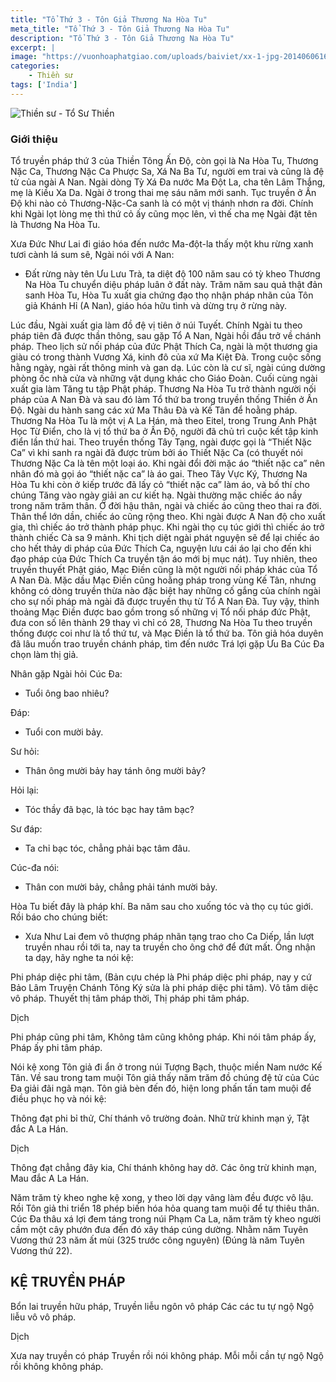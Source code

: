 ```yaml
---
title: "Tổ Thứ 3 - Tôn Giả Thương Na Hòa Tu"
meta_title: "Tổ Thứ 3 - Tôn Giả Thương Na Hòa Tu"
description: "Tổ Thứ 3 - Tôn Giả Thương Na Hòa Tu"
excerpt: |
image: "https://vuonhoaphatgiao.com/uploads/baiviet/xx-1-jpg-20140606164836j18QRSlEdg.jpg"
categories:
    - Thiền sư
tags: ['India']
---
```


<img
  decoding="async"
  src="https://vuonhoaphatgiao.com/uploads/baiviet/xx-1-jpg-20140606164836j18QRSlEdg.jpg"
  alt="Thiền sư - Tổ Sư Thiền"
/>

### Giới thiệu

Tổ truyền pháp thứ 3 của Thiền Tông Ấn Độ, còn gọi là Na Hòa Tu, Thương Nặc Ca, Thương Nặc Ca Phược Sa, Xá Na Ba Tư, người em trai và cũng là đệ tử của ngài A Nan.
Ngài dòng Tỳ Xá Đa nước Ma Đột La, cha tên Lâm Thắng, mẹ là Kiều Xa Da. Ngài ở trong thai mẹ sáu năm mới sanh. Tục truyền ở Ấn Độ khi nào cỏ Thương-Nặc-Ca sanh là có một vị thánh nhơn ra đời. Chính khi Ngài lọt lòng mẹ thì thứ cỏ ấy cũng mọc lên, vì thế cha mẹ Ngài đặt tên là Thương Na Hòa Tu.

Xưa Đức Như Lai đi giáo hóa đến nước Ma-đột-la thấy một khu rừng xanh tươi cành lá sum sê, Ngài nói với A Nan:

- Đất rừng này tên Ưu Lưu Trà, ta diệt độ 100 năm sau có tỳ kheo Thương Na Hòa Tu chuyển diệu pháp luân ở đất này.
  Trăm năm sau quả thật đản sanh Hòa Tu, Hòa Tu xuất gia chứng đạo thọ nhận pháp nhãn của Tôn giả Khánh Hỉ (A Nan), giáo hóa hữu tình và dừng trụ ở rừng này.

Lúc đầu, Ngài xuất gia làm đồ đệ vị tiên ở núi Tuyết.
Chính Ngài tu theo pháp tiên đã được thần thông, sau gặp Tổ A Nan, Ngài hồi đầu trở về chánh pháp. Theo lịch sử nối pháp của đức Phật Thích Ca, ngài là một thương gia giàu có trong thành Vương Xá, kinh đô của xứ Ma Kiệt Đà. Trong cuộc sống hằng ngày, ngài rất thông minh và gan dạ. Lúc còn là cư sĩ, ngài cúng dường phòng ốc nhà cửa và những vật dụng khác cho Giáo Đoàn. Cuối cùng ngài xuất gia làm Tăng tu tập Phật pháp. Thương Na Hòa Tu trở thành người nối pháp của A Nan Đà và sau đó làm Tổ thứ ba trong truyền thống Thiền ở Ấn Độ. Ngài du hành sang các xứ Ma Thâu Đà và Kế Tân để hoằng pháp.
Thương Na Hòa Tu là một vị A La Hán, mà theo Eitel, trong Trung Anh Phật Học Từ Điển, cho là vị tổ thứ ba ở Ấn Độ, người đã chủ trì cuộc kết tập kinh điển lần thứ hai. Theo truyền thống Tây Tạng, ngài được gọi là “Thiết Nặc Ca” vì khi sanh ra ngài đã được trùm bởi áo Thiết Nặc Ca (có thuyết nói Thương Nặc Ca là tên một loại áo. Khi ngài đổi đời mặc áo “thiết nặc ca” nên nhân đó mà gọi áo “thiết nặc ca” là áo gai. Theo Tây Vực Ký, Thương Na Hòa Tu khi còn ở kiếp trước đã lấy cỏ “thiết nặc ca” làm áo, và bố thí cho chúng Tăng vào ngày giải an cư kiết hạ. Ngài thường mặc chiếc áo nầy trong năm trăm thân. Ở đời hậu thân, ngài và chiếc áo cũng theo thai ra đời. Thân thể lớn dần, chiếc áo cũng rộng theo. Khi ngài được A Nan độ cho xuất gia, thì chiếc áo trở thành pháp phục. Khi ngài thọ cụ túc giới thì chiếc áo trở thành chiếc Cà sa 9 mảnh. Khi tịch diệt ngài phát nguyện sẽ để lại chiếc áo cho hết thảy di pháp của Đức Thích Ca, nguyện lưu cái áo lại cho đến khi đạo pháp của Đức Thích Ca truyền tận áo mới bị mục nát). Tuy nhiên, theo truyền thuyết Phật giáo, Mạc Điền cũng là một người nối pháp khác của Tổ A Nan Đà. Mặc dầu Mạc Điền cũng hoằng pháp trong vùng Kế Tân, nhưng không có dòng truyền thừa nào đặc biệt hay những cố gắng của chính ngài cho sự nối pháp mà ngài đã được truyền thụ từ Tổ A Nan Đà. Tuy vậy, thỉnh thoảng Mạc Điền được bao gồm trong số những vị Tổ nối pháp đức Phật, đưa con số lên thành 29 thay vì chỉ có 28, Thương Na Hòa Tu theo truyền thống được coi như là tổ thứ tư, và Mạc Điền là tổ thứ ba.
Tôn giả hóa duyên đã lâu muốn trao truyền chánh pháp, tìm đến nước Trá lợi gặp Ưu Ba Cúc Đa chọn làm thị giả.

Nhân gặp Ngài hỏi Cúc Đa:

- Tuổi ông bao nhiêu?

Đáp:

- Tuổi con mười bảy.

Sư hỏi:

- Thân ông mười bảy hay tánh ông mười bảy?

Hỏi lại:

- Tóc thầy đã bạc, là tóc bạc hay tâm bạc?

Sư đáp:

- Ta chỉ bạc tóc, chẳng phải bạc tâm đâu.

Cúc-đa nói:

- Thân con mười bảy, chẳng phải tánh mười bảy.

Hòa Tu biết đây là pháp khí. Ba năm sau cho xuống tóc và thọ cụ túc giới. Rồi báo cho chúng biết:

- Xưa Như Lai đem vô thượng pháp nhãn tạng trao cho Ca Diếp, lần lượt truyền nhau rồi tới ta, nay ta truyền cho ông chớ để đứt mất.
  Ông nhận ta dạy, hãy nghe ta nói kệ:

Phi pháp diệc phi tâm, (Bản cựu chép là Phi pháp diệc phi pháp, nay y cứ Bảo Lâm Truyện Chánh Tông Ký sửa là phi pháp diệc phi tâm).
Vô tâm diệc vô pháp.
Thuyết thị tâm pháp thời,
Thị pháp phi tâm pháp.

Dịch

Phi pháp cũng phi tâm,
Không tâm cũng không pháp.
Khi nói tâm pháp ấy,
Pháp ấy phi tâm pháp.

Nói kệ xong Tôn giả đi ẩn ở trong núi Tượng Bạch, thuộc miền Nam nước Kế Tân. Về sau trong tam muội Tôn giả thấy năm trăm đồ chúng đệ tử của Cúc Đa giải đãi ngã mạn. Tôn giả bèn đến đó, hiện long phấn tấn tam muội để điều phục họ và nói kệ:

Thông đạt phi bỉ thử,
Chí thánh vô trường đoản.
Nhữ trừ khinh mạn ý,
Tật đắc A La Hán.

Dịch

Thông đạt chẳng đây kia,
Chí thánh không hay dở.
Các ông trừ khinh mạn,
Mau đắc A La Hán.

Năm trăm tỳ kheo nghe kệ xong, y theo lời dạy vâng làm đều được vô lậu. Rồi Tôn giả thi triển 18 phép biến hóa hỏa quang tam muội để tự thiêu thân.
Cúc Đa thâu xá lợi đem táng trong núi Phạm Ca La, năm trăm tỳ kheo người cầm một cây phướn đưa đến đó xây tháp cúng dường.
Nhằm năm Tuyên Vương thứ 23 năm ất mùi (325 trước công nguyên) (Đúng là năm Tuyên Vương thứ 22).

<h2>KỆ TRUYỀN PHÁP</h2>

Bổn lai truyền hữu pháp,
Truyền liễu ngôn vô pháp
Các các tu tự ngộ
Ngộ liễu vô vô pháp.

Dịch

Xưa nay truyền có pháp
Truyền rồi nói không pháp.
Mỗi mỗi cần tự ngộ
Ngộ rồi không không pháp.
